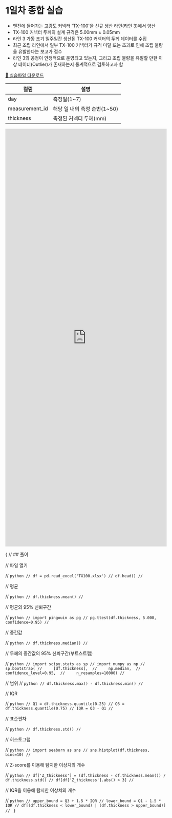 # 1일차 종합 실습

- 엔진에 들어가는 고강도 커넥터 'TX-100'을 신규 생산 라인(라인 3)에서 양산
- TX-100 커넥터 두께의 설계 규격은 5.00mm ± 0.05mm
- 라인 3 가동 초기 일주일간 생산된 TX-100 커넥터의 두께 데이터를 수집
- 최근 조립 라인에서 일부 TX-100 커넥터가 규격 미달 또는 초과로 인해 조립 불량을 유발한다는 보고가 접수
- 라인 3의 공정이 안정적으로 운영되고 있는지, 그리고 조립 불량을 유발할 만한 이상 데이터(Outlier)가 존재하는지 통계적으로 검토하고자 함

[📁 실습파일 다운로드](https://github.com/euphoris/datasets/raw/refs/heads/master/TX100.xlsx)

| 컬럼 | 설명 |
| --- | --- |
| day | 측정일(1~7) |
| measurement_id | 해당 일 내의 측정 순번(1~50) |
| thickness | 측정된 커넥터 두께(mm) |


<iframe src="https://tally.so/embed/nrYeYl?alignLeft=1&hideTitle=1&transparentBackground=1&dynamicHeight=1" loading="lazy" width="100%" height="1300" frameborder="0" marginheight="0" marginwidth="0" title="[통계] day 1 종합 실습"></iframe>

{
// ## 풀이

// 파일 열기

// ```python
// df = pd.read_excel('TX100.xlsx')
// df.head()
// ```

// 평균

// ```python
// df.thickness.mean()
// ```

// 평균의 95% 신뢰구간

// ```python
// import pingouin as pg
// pg.ttest(df.thickness, 5.000, confidence=0.95)
// ```

// 중간값

// ```python
// df.thickness.median()
// ```

// 두께의 중간값의 95% 신뢰구간(부트스트랩)

// ```python
// import scipy.stats as sp
// import numpy as np
// sp.bootstrap(
//     [df.thickness], 
//     np.median, 
//     confidence_level=0.95, 
//     n_resamples=10000)
// ```

// 범위
// ```python
// df.thickness.max() - df.thickness.min()
// ```

// IQR

// ```python
// Q1 = df.thickness.quantile(0.25)
// Q3 = df.thickness.quantile(0.75)
// IQR = Q3 - Q1
// ```

// 표준편차

// ```python
// df.thickness.std()
// ```

// 히스토그램

// ```python
// import seaborn as sns
// sns.histplot(df.thickness, bins=10)
// ```

// Z-score를 이용해 탐지한 이상치의 개수

// ```python
// df['Z_thickness'] = (df.thickness - df.thickness.mean()) / df.thickness.std()
// df[df['Z_thickness'].abs() > 3]
// ```

// IQR을 이용해 탐지한 이상치의 개수

// ```python
// upper_bound = Q3 + 1.5 * IQR
// lower_bound = Q1 - 1.5 * IQR
// df[(df.thickness < lower_bound) | (df.thickness > upper_bound)]
// ```
}